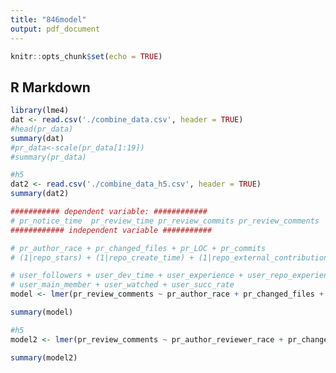 ```yaml
---
title: "846model"
output: pdf_document
---
```


```r
knitr::opts_chunk$set(echo = TRUE)
```

## R Markdown
```r
library(lme4)
dat <- read.csv('./combine_data.csv', header = TRUE)
#head(pr_data)
summary(dat)
#pr_data<-scale(pr_data[1:19])
#summary(pr_data)

#h5
dat2 <- read.csv('./combine_data_h5.csv', header = TRUE)
summary(dat2)
```

```r
########### dependent variable: ############
# pr_notice_time  pr_review_time pr_review_commits pr_review_comments
############ independent variable ###########

# pr_author_race + pr_changed_files + pr_LOC + pr_commits 
# (1|repo_stars) + (1|repo_create_time) + (1|repo_external_contribution) + (1|repo_team_size)

# user_followers + user_dev_time + user_experience + user_repo_experience
# user_main_member + user_watched + user_succ_rate
model <- lmer(pr_review_comments ~ pr_author_race + pr_changed_files + pr_LOC + pr_commits + (1|repo_stars) + (1|repo_create_time) + (1|repo_external_contribution) + (1|repo_team_size) + user_followers + user_dev_time + user_experience + user_repo_experience + user_main_member + user_watched + user_succ_rate, data = dat)

summary(model)

#h5
model2 <- lmer(pr_review_comments ~ pr_author_reviewer_race + pr_changed_files + pr_LOC + pr_commits + (1|repo_stars) + (1|repo_create_time) + (1|repo_external_contribution) + (1|repo_team_size) + user_followers + user_dev_time + user_experience + user_repo_experience + user_main_member + user_watched + user_succ_rate, data = dat2)

summary(model2)
```



